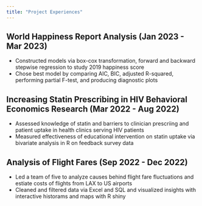 ```yaml
---
title: "Project Experiences"
---
```


## World Happiness Report Analysis (Jan 2023 - Mar 2023)
- Constructed models via box-cox transformation, forward and backward stepwise regression to study 2019 happiness score
- Chose best model by comparing AIC, BIC, adjusted R-squared, performing partial F-test, and producing diagnostic plots

## Increasing Statin Prescribing in HIV Behavioral Economics Research (Mar 2022 - Aug 2022)
- Assessed knowledge of statin and barriers to clinician prescriing and patient uptake in health clinics serving HIV patients
- Measured effectiveness of educational intervention on statin uptake via bivariate analysis in R on feedback survey data

## Analysis of Flight Fares (Sep 2022 - Dec 2022)
- Led a team of five to analyze causes behind flight fare fluctuations and estiate costs of flights from LAX to US airports
- Cleaned and filtered data via Excel and SQL and visualized insights with interactive historams and maps with R shiny